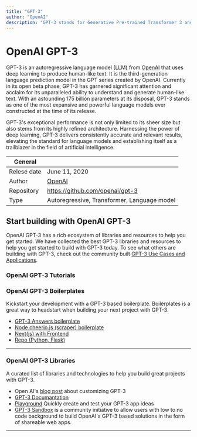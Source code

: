 ```yaml
---
title: "GPT-3"
author: "OpenAI"
description: "GPT-3 stands for Generative Pre-trained Transformer 3 and it is an autoregressive language model that uses deep learning to produce human-like text. It is the third-generation language prediction model in the GPT-n series created by OpenAI. GPT-3 is currently in open beta."
---
```


# OpenAI GPT-3

GPT-3 is an autoregressive language model (LLM) from [OpenAI](https://lablab.ai/tech/openai/) that uses deep learning to produce human-like text. It is the third-generation language prediction model in the GPT series created by OpenAI. Currently in its open beta phase, GPT-3 has garnered significant attention and acclaim for its unparalleled ability to understand and generate human-like text. With an astounding 175 billion parameters at its disposal, GPT-3 stands as one of the most expansive and powerful language models ever constructed at the time of its release.

GPT-3's exceptional performance is not only limited to its sheer size but also stems from its highly refined architecture. Harnessing the power of deep learning, GPT-3 delivers consistently accurate and relevant results, elevating the standard for language models and establishing itself as a trailblazer in the field of artificial intelligence.

| General     |                                                                  |
| ----------- | ---------------------------------------------------------------- |
| Relese date | June 11, 2020                                                    |
| Author      | [OpenAI](https://openai.com/)                                    |
| Repository  | https://github.com/openai/gpt-3                                  |
| Type        | Autoregressive, Transformer, Language model                      |

## Start building with OpenAI GPT-3

OpenAI GPT-3 has a rich ecosystem of libraries and resources to help you get started. We have collected the best GPT-3 libraries and resources to help you get started to build with GPT-3 today. To see what others are building with GPT-3, check out the community built [GPT-3 Use Cases and Applications](/apps/tech/openai/gpt3).

### OpenAI GPT-3 Tutorials

<TechTutorials />

### OpenAI GPT-3 Boilerplates

Kickstart your development with a GPT-3 based boilerplate. Boilerplates is a great way to headstart when building your next project with GPT-3.

- [GPT-3 Answers boilerplate](https://github.com/nextgrid/GPT-3-Answers-boilerplate)
- [Node cheerio.js (scraper) boilerplate](https://github.com/nextgrid/GPT-3-Hackathon)
- [Next(js) with Frontend](https://github.com/belay-labs/gpt-explorer)
- [Repo (Python, Flask)](https://github.com/VirbeHQ/GPT-3-chat-boilerplate)

---

### OpenAI GPT-3 Libraries

A curated list of libraries and technologies to help you build great projects with GPT-3.

- Open AI's [blog post](https://openai.com/blog/customized-gpt-3/) about customizing GPT-3
- [GPT-3 Documantation](https://beta.openai.com/docs/introduction)
- [Playground](https://beta.openai.com/playground) Quickly create and test your GPT-3 app ideas
- [GPT-3 Sandbox](https://github.com/Shubhamsaboo/kairos_gpt3) is a community initiative to allow users with low to no code background to build OpenAI's GPT-3 based solutions in the form of shareable web apps.

---
